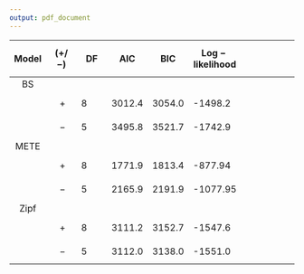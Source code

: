 ```yaml
---
output: pdf_document
---
```



| $$\mathbf{Model}$$  | $$\mathbf{(+/-) }$$ | $$\mathbf{DF}$$  | $$\mathbf{AIC}$$  | $$\mathbf{BIC}$$  |  $$\mathbf{Log-likelihood}$$ | 
|:-:|---|---|---|---|---|---|---|
| BS  |   |   |   |   |   |      
|   | $$\; +$$  | 8  | 3012.4  |  3054.0 | -1498.2  |    
|   | $$\; -$$  | 5  |  3495.8 |  3521.7 | -1742.9  |      
| METE  |   |   |   |   |      |
|   | $$\; +$$  | 8  | 1771.9  | 1813.4  | -877.94  |      
|   |  $$\; -$$ |  5 | 2165.9  | 2191.9  | -1077.95   |      
| Zipf  |   |   |   |   |      |   
|   | $$\; +$$  |  8 | 3111.2  | 3152.7  | -1547.6  |     
|   | $$\; -$$  |  5 | 3112.0  | 3138.0  | -1551.0  |      

